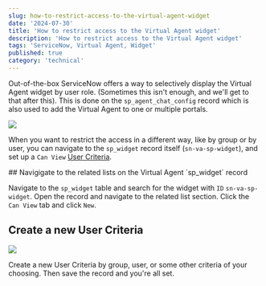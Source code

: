 ```yaml
---
slug: how-to-restrict-access-to-the-virtual-agent-widget
date: '2024-07-30'
title: 'How to restrict access to the Virtual Agent widget'
description: 'How to restrict access to the Virtual Agent widget'
tags: 'ServiceNow, Virtual Agent, Widget'
published: true
category: 'technical'
---
```


Out-of-the-box ServiceNow offers a way to selectively display the Virtual Agent widget by user role. (Sometimes this isn't enough, and we'll get to that after this). This is done on the `sp_agent_chat_config` record which is also used to add the Virtual Agent to one or multiple portals.

![](./images/20240730135819.png)

When you want to restrict the access in a different way, like by group or by user, you can navigate to the `sp_widget` record itself (`sn-va-sp-widget`), and set up a `Can View` [User Criteria](https://docs.servicenow.com/csh?topicname=user-criteria.html&version=latest).


<Steps>
## Navigigate to the related lists on the Virtual Agent `sp_widget` record

Navigate to the `sp_widget` table and search for the widget with `ID` `sn-va-sp-widget`. Open the record and navigate to the related list section. Click the `Can View` tab and click `New`.

## Create a new User Criteria

![](./images/20240730140449.png)

Create a new User Criteria by group, user, or some other criteria of your choosing. Then save the record and you're all set.
</Steps>